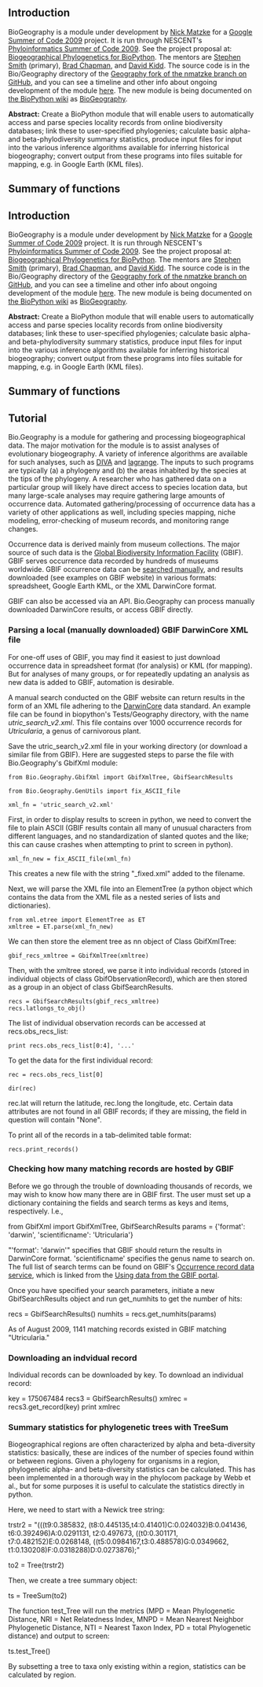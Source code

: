 ==Introduction==

BioGeography is a module under development by [[User%3AMatzke|Nick Matzke]] for a [http://socghop.appspot.com/program/home/google/gsoc2009 Google Summer of Code 2009] project.  It is run through NESCENT's [https://www.nescent.org/wg_phyloinformatics/Phyloinformatics_Summer_of_Code_2009 Phyloinformatics Summer of Code 2009]. See the project proposal at: [http://socghop.appspot.com/student_project/show/google/gsoc2009/nescent/t124022798250 Biogeographical Phylogenetics for BioPython]. The mentors are [http://blackrim.org/ Stephen Smith] (primary), [http://bcbio.wordpress.com/ Brad Chapman], and [http://evoviz.nescent.org/ David Kidd].  The source code is in the Bio/Geography directory of the [http://github.com/nmatzke/biopython/tree/Geography Geography fork of the nmatzke branch on  GitHub], and you can see a timeline and other info about ongoing development of the module [http://biopython.org/wiki/BioGeography here]. The new module is being documented on [http://www.biopython.org/wiki/Main_Page the BioPython wiki] as [http://biopython.org/wiki/BioGeography BioGeography].

'''Abstract:''' Create a BioPython module that will enable users to automatically access and parse species locality records from online biodiversity databases; link these to user-specified phylogenies; calculate basic alpha- and beta-phylodiversity summary statistics, produce input files for input into the various inference algorithms available for inferring historical biogeography; convert output from these programs into files suitable for mapping, e.g. in Google Earth (KML files).

==Summary of functions==

==Introduction==

BioGeography is a module under development by [[User%3AMatzke|Nick Matzke]] for a [http://socghop.appspot.com/program/home/google/gsoc2009 Google Summer of Code 2009] project.  It is run through NESCENT's [https://www.nescent.org/wg_phyloinformatics/Phyloinformatics_Summer_of_Code_2009 Phyloinformatics Summer of Code 2009]. See the project proposal at: [http://socghop.appspot.com/student_project/show/google/gsoc2009/nescent/t124022798250 Biogeographical Phylogenetics for BioPython]. The mentors are [http://blackrim.org/ Stephen Smith] (primary), [http://bcbio.wordpress.com/ Brad Chapman], and [http://evoviz.nescent.org/ David Kidd].  The source code is in the Bio/Geography directory of the [http://github.com/nmatzke/biopython/tree/Geography Geography fork of the nmatzke branch on  GitHub], and you can see a timeline and other info about ongoing development of the module [http://biopython.org/wiki/BioGeography here]. The new module is being documented on [http://www.biopython.org/wiki/Main_Page the BioPython wiki] as [http://biopython.org/wiki/BioGeography BioGeography].

'''Abstract:''' Create a BioPython module that will enable users to automatically access and parse species locality records from online biodiversity databases; link these to user-specified phylogenies; calculate basic alpha- and beta-phylodiversity summary statistics, produce input files for input into the various inference algorithms available for inferring historical biogeography; convert output from these programs into files suitable for mapping, e.g. in Google Earth (KML files).

==Summary of functions==

==Tutorial==

Bio.Geography is a module for gathering and processing biogeographical data.  The major motivation for the module is to assist analyses of evolutionary biogeography.  A variety of inference algorithms are available for such analyses, such as [http://www.ebc.uu.se/systzoo/research/diva/manual/dmanual.html DIVA] and [http://code.google.com/p/lagrange/ lagrange].  The inputs to such programs are typically (a) a phylogeny and (b) the areas inhabited by the species at the tips of the phylogeny.  A researcher who has gathered data on a particular group will likely have direct access to species location data, but many large-scale analyses may require gathering large amounts of occurrence data.  Automated gathering/processing of occurrence data has a variety of other applications as well, including species mapping, niche modeling, error-checking of museum records, and monitoring range changes.

Occurrence data is derived mainly from museum collections.  The major source of such data is the [http://www.gbif.org/ Global Biodiversity Information Facility] (GBIF).  GBIF serves occurrence data recorded by hundreds of museums worldwide.  GBIF occurrence data can be [http://data.gbif.org/occurrences/ searched manually], and results downloaded (see examples on GBIF website) in various formats: spreadsheet, Google Earth KML, or the XML DarwinCore format.  

GBIF can also be accessed via an API. Bio.Geography can process manually downloaded DarwinCore results, or access GBIF directly.

===Parsing a local (manually downloaded) GBIF DarwinCore XML file===

For one-off uses of GBIF, you may find it easiest to just download occurrence data in spreadsheet format (for analysis) or KML (for mapping).  But for analyses of many groups, or for repeatedly updating an analysis as new data is added to GBIF, automation is desirable.

A manual search conducted on the GBIF website can return results in the form of an XML file adhering to the [http://en.wikipedia.org/wiki/Darwin_Core DarwinCore] data standard.  An example file can be found in biopython's Tests/Geography directory, with the name ''utric_search_v2.xml''.  This file contains over 1000 occurrence records for ''Utricularia'', a genus of carnivorous plant.

Save the utric_search_v2.xml file in your working directory (or download a similar file from GBIF).  Here are suggested steps to parse the file with Bio.Geography's GbifXml module:

<pre>
from Bio.Geography.GbifXml import GbifXmlTree, GbifSearchResults

from Bio.Geography.GenUtils import fix_ASCII_file

xml_fn = 'utric_search_v2.xml'
</pre>

First, in order to display results to screen in python, we need to convert the file to plain ASCII (GBIF results contain all many of unusual characters from different languages, and no standardization of slanted quotes and the like; this can cause crashes when attempting to print to screen in python).  


<pre>
xml_fn_new = fix_ASCII_file(xml_fn)
</pre>

This creates a new file with the string "_fixed.xml" added to the filename.

Next, we will parse the XML file into an ElementTree (a python object which contains the data from the XML file as a nested series of lists and dictionaries).


<pre>
from xml.etree import ElementTree as ET
xmltree = ET.parse(xml_fn_new)
</pre>

We can then store the element tree as nn object of Class GbifXmlTree:

<pre>gbif_recs_xmltree = GbifXmlTree(xmltree)
</pre>

Then, with the xmltree stored, we parse it into individual records (stored in individual objects of class GbifObservationRecord), which are then stored as a group in an object of class GbifSearchResults.


<pre>recs = GbifSearchResults(gbif_recs_xmltree)
recs.latlongs_to_obj()
</pre>

The list of individual observation records can be accessed at recs.obs_recs_list:


<pre>print recs.obs_recs_list[0:4], '...'
</pre>

To get the data for the first individual record:


<pre>rec = recs.obs_recs_list[0]

dir(rec)
</pre>

rec.lat will return the latitude, rec.long the longitude, etc.  Certain data attributes are not found in all GBIF records; if they are missing, the field in question will contain "None". 

To print all of the records in a tab-delimited table format:

<pre>
recs.print_records()
</pre>

===Checking how many matching records are hosted by GBIF===

Before we go through the trouble of downloading thousands of records, we may wish to know how many there are in GBIF first.  The user must set up a dictionary containing the fields and search terms as keys and items, respectively.  I.e.,

from GbifXml import GbifXmlTree, GbifSearchResults
params = {'format': 'darwin', 'scientificname': 'Utricularia'}

"'format': 'darwin'" specifies that GBIF should return the results in DarwinCore format. 'scientificname' specifies the genus name to search on.  The full list of search terms can be found on GBIF's [http://data.gbif.org/tutorial/services Occurrence record data service], which is linked from the [http://data.gbif.org/tutorial/services Using data from the GBIF portal].

Once you have specified your search parameters, initiate a new GbifSearchResults object and run get_numhits to get the number of hits:

recs = GbifSearchResults()
numhits = recs.get_numhits(params)

As of August 2009, 1141 matching records existed in GBIF matching "Utricularia."



===Downloading an indvidual record===

Individual records can be downloaded by key.  To download an individual record:

key = 175067484
recs3 = GbifSearchResults()
xmlrec = recs3.get_record(key)
print xmlrec



===Summary statistics for phylogenetic trees with TreeSum===

Biogeographical regions are often characterized by alpha and beta-diversity statistics: basically, these are indices of the number of species found within or between regions.  Given a phylogeny for organisms in a region, phylogenetic alpha- and beta-diversity statistics can be calculated.  This has been implemented in a thorough way in the phylocom package by Webb et al., but for some purposes it is useful to calculate the statistics directly in python.

Here, we need to start with a Newick tree string:

trstr2 = "(((t9:0.385832, (t8:0.445135,t4:0.41401)C:0.024032)B:0.041436, t6:0.392496)A:0.0291131, t2:0.497673, ((t0:0.301171, t7:0.482152)E:0.0268148, ((t5:0.0984167,t3:0.488578)G:0.0349662, t1:0.130208)F:0.0318288)D:0.0273876);"

to2 = Tree(trstr2) 


Then, we create a tree summary object:

ts = TreeSum(to2)


The function test_Tree will run the metrics (MPD = Mean Phylogenetic Distance, NRI = Net Relatedness Index, MNPD = Mean Nearest Neighbor Phylogenetic Distance, NTI = Nearest Taxon Index, PD = total Phylogenetic distance) and output to screen:

ts.test_Tree()


By subsetting a tree to taxa only existing within a region, statistics can be calculated by region.